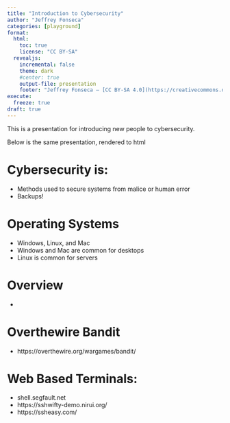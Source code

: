 ```yaml
---
title: "Introduction to Cybersecurity"
author: "Jeffrey Fonseca"
categories: [playground]
format: 
  html:
    toc: true
    license: "CC BY-SA"
  revealjs:
    incremental: false
    theme: dark
    #center: true
    output-file: presentation
    footer: "Jeffrey Fonseca — [CC BY-SA 4.0](https://creativecommons.org/licenses/by-sa/4.0/)"
execute:
  freeze: true
draft: true
---
```


::: {.content-hidden when-format="revealjs"}

This is a presentation for introducing new people to cybersecurity.

Below is the same presentation, rendered to html

:::


# Cybersecurity is:

* Methods used to secure systems from malice or human error
* Backups!

# Operating Systems

* Windows, Linux, and Mac
* Windows and Mac are common for desktops
* Linux is common for servers

# Overview

* 


# Overthewire Bandit
* https://overthewire.org/wargames/bandit/



# Web Based Terminals:

* shell.segfault.net
* https://sshwifty-demo.nirui.org/
* https://ssheasy.com/